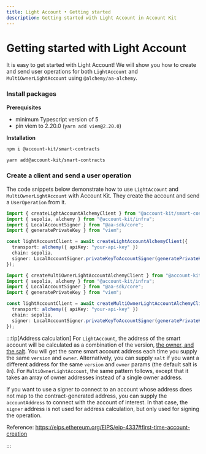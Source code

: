 ```yaml
---
title: Light Account • Getting started
description: Getting started with Light Account in Account Kit
---
```


# Getting started with Light Account

It is easy to get started with Light Account! We will show you how to create and send user operations for both `LightAccount` and `MultiOwnerLightAccount` using `@alchemy/aa-alchemy`.

### Install packages

**Prerequisites**

- minimum Typescript version of 5
- pin viem to 2.20.0 (`yarn add viem@2.20.0`)

**Installation**

<CodeBlocks>

```bash npm
npm i @account-kit/smart-contracts
```

```bash yarn
yarn add@account-kit/smart-contracts
```

</CodeBlocks>

### Create a client and send a user operation

The code snippets below demonstrate how to use `LightAccount` and `MultiOwnerLightAccount` with Account Kit. They create the account and send a `UserOperation` from it.

<CodeBlocks>

```ts light-account.ts
import { createLightAccountAlchemyClient } from "@account-kit/smart-contracts";
import { sepolia, alchemy } from "@account-kit/infra";
import { LocalAccountSigner } from "@aa-sdk/core";
import { generatePrivateKey } from "viem";

const lightAccountClient = await createLightAccountAlchemyClient({
  transport: alchemy({ apiKey: "your-api-key" })
  chain: sepolia,
  signer: LocalAccountSigner.privateKeyToAccountSigner(generatePrivateKey()),
});
```

```ts multi-owner-light-account.ts
import { createMultiOwnerLightAccountAlchemyClient } from "@account-kit/smart-contracts";
import { sepolia, alchemy } from "@account-kit/infra";
import { LocalAccountSigner } from "@aa-sdk/core";
import { generatePrivateKey } from "viem";

const lightAccountClient = await createMultiOwnerLightAccountAlchemyClient({
  transport: alchemy({ apiKey: "your-api-key" })
  chain: sepolia,
  signer: LocalAccountSigner.privateKeyToAccountSigner(generatePrivateKey()),
});
```

</CodeBlocks>

:::tip[Address calculation]
For `LightAccount`, the address of the smart account will be calculated as a combination of the version, [the owner, and the salt](https://github.com/alchemyplatform/light-account/blob/v2.0.0/src/LightAccountFactory.sol#L24-L33). You will get the same smart account address each time you supply the same `version` and `owner`. Alternatively, you can supply `salt` if you want a different address for the same `version` and `owner` params (the default salt is `0n`). For `MultiOwnerLightAccount`, the same pattern follows, except that it takes an array of owner addresses instead of a single owner address.

If you want to use a signer to connect to an account whose address does not map to the contract-generated address, you can supply the `accountAddress` to connect with the account of interest. In that case, the `signer` address is not used for address calculation, but only used for signing the operation.

Reference: https://eips.ethereum.org/EIPS/eip-4337#first-time-account-creation

:::
